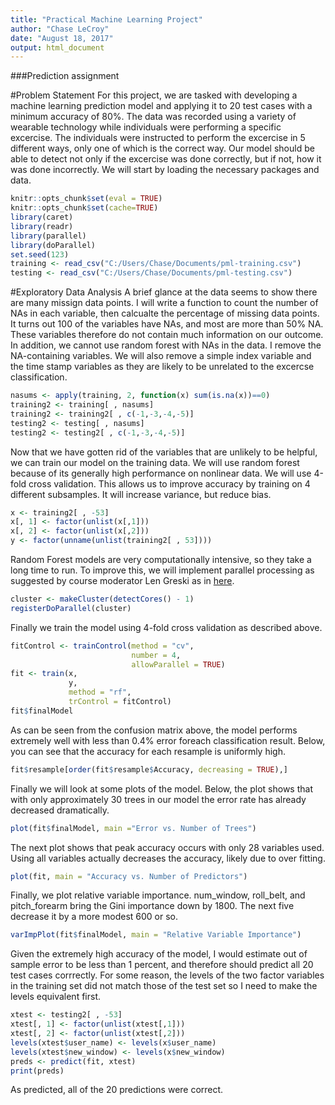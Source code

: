 ```yaml
---
title: "Practical Machine Learning Project"
author: "Chase LeCroy"
date: "August 18, 2017"
output: html_document
---
```


###Prediction assignment

#Problem Statement
For this project, we are tasked with developing a machine learning prediction model and applying it to 20 test cases with a minimum accuracy of 80%. 
The data was recorded using a variety of wearable technology while individuals were performing a specific excercise. The individuals were instructed to perform the excercise in 5 different ways, only one of which is the correct way. Our model should be able to detect not only if the excercise was done correctly, but if not, how it was done incorrectly. We will start by loading the necessary packages and data.


``` r
knitr::opts_chunk$set(eval = TRUE)
knitr::opts_chunk$set(cache=TRUE)
library(caret)
library(readr)
library(parallel)
library(doParallel)
set.seed(123)
training <- read_csv("C:/Users/Chase/Documents/pml-training.csv")
testing <- read_csv("C:/Users/Chase/Documents/pml-testing.csv")
```

#Exploratory Data Analysis
A brief glance at the data seems to show there are many missign data points. I will write a function to count the number of NAs in each variable, then calcualte the percentage of missing data points. It turns out 100 of the variables have NAs, and most are more than 50% NA. These variables therefore do not contain much information on our outcome. In addition, we cannot use random forest with NAs in the data. I remove the NA-containing variables. We will also remove a simple index variable and the time stamp variables as they are likely to be unrelated to the excercse classification.

```r
nasums <- apply(training, 2, function(x) sum(is.na(x))==0)
training2 <- training[ , nasums]
training2 <- training2[ , c(-1,-3,-4,-5)]
testing2 <- testing[ , nasums]
testing2 <- testing2[ , c(-1,-3,-4,-5)]
```

Now that we have gotten rid of the variables that are unlikely to be helpful, we can train our model on the training data. We will use random forest because of its generally high performance on nonlinear data. We will use 4-fold cross validation. This allows us to improve accuracy by training on 4 different subsamples. It will increase variance, but reduce bias.

```r
x <- training2[ , -53]
x[, 1] <- factor(unlist(x[,1]))
x[, 2] <- factor(unlist(x[,2]))
y <- factor(unname(unlist(training2[ , 53])))
```

Random Forest models are very computationally intensive, so they take a long time to run. To improve this, we will implement parallel processing as suggested by course moderator Len Greski as in [here](https://github.com/lgreski/datasciencectacontent/blob/master/markdown/pml-randomForestPerformance.md).

```r
cluster <- makeCluster(detectCores() - 1)
registerDoParallel(cluster)
```

Finally we train the model using 4-fold cross validation as described above.

```r
fitControl <- trainControl(method = "cv",
                           number = 4,
                           allowParallel = TRUE)
fit <- train(x,
             y,
             method = "rf",
             trControl = fitControl)
fit$finalModel
```
As can be seen from the confusion matrix above, the model performs extremely well with less than 0.4% error foreach classification result. Below, you can see that the accuracy for each resample is uniformly high.

```r
fit$resample[order(fit$resample$Accuracy, decreasing = TRUE),]
```

Finally we will look at some plots of the model. Below, the plot shows that with only approximately 30 trees in our model the error rate has already decreased dramatically.

```r
plot(fit$finalModel, main ="Error vs. Number of Trees")
```
The next plot shows that peak accuracy occurs with only 28 variables used. Using all variables actually decreases the accuracy, likely due to over fitting.
```r
plot(fit, main = "Accuracy vs. Number of Predictors")
```
Finally, we plot relative variable importance. num_window, roll_belt, and pitch_forearm bring the Gini importance down by 1800. The next five decrease it by a more modest 600 or so.
```r
varImpPlot(fit$finalModel, main = "Relative Variable Importance")
```

Given the extremely high accuracy of the model, I would estimate out of sample error to be less than 1 percent, and therefore should predict all 20 test cases corrrectly. For some reason, the levels of the two factor variables in the training set did not match those of the test set so I need to make the levels equivalent first.

```r

xtest <- testing2[ , -53]
xtest[, 1] <- factor(unlist(xtest[,1]))
xtest[, 2] <- factor(unlist(xtest[,2]))
levels(xtest$user_name) <- levels(x$user_name)
levels(xtest$new_window) <- levels(x$new_window)
preds <- predict(fit, xtest)
print(preds)
```
As predicted, all of the 20 predictions were correct.
